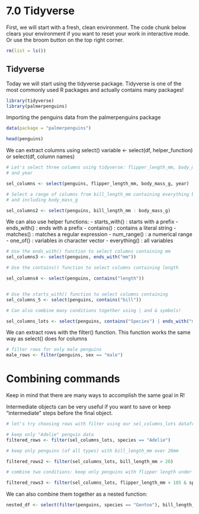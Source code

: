 # 7.0 Tidyverse

First, we will start with a fresh, clean environment. 
The code chunk below clears your environment if you want to reset your work in interactive mode. Or use the broom button on the top right corner.

```{r}
rm(list = ls())
```

## Tidyverse
Today we will start using the tidyverse package. Tidyverse is one of the most commonly used R packages and actually contains many packages!





```{r}
library(tidyverse)
library(palmerpenguins)
```

Importing the penguins data from the palmerpenguins package
```{r}
data(package = "palmerpenguins")
```  

```{r}
head(penguins)
```
We can extract columns using select()
variable <- select(df, helper_function) or select(df, column names)
```{r}
# Let's select three columns using tidyverse: flipper_length_mm, body_mass_g, 
# and year

sel_columns <- select(penguins, flipper_length_mm, body_mass_g, year)

# Select a range of columns from bill_length_mm containing everything between 
# and including body_mass_g

sel_columns2 <- select(penguins, bill_length_mm : body_mass_g)
```

We can also use helper functions: 
- starts_with() : starts with a prefix
- ends_with() : ends with a prefix
- contains() : contains a literal string
- matches() : matches a regular expression
- num_range() : a numerical range
- one_of() : variables in character vector
- everything() : all variables

```{r}
# Use the ends_with() function to select columns containing mm
sel_columns3 <- select(penguins, ends_with("mm"))

# Use the contains() function to select columns containing length

sel_columns4 <- select(penguins, contains("length"))


# Use the starts_with() function to select columns containing 
sel_columns_5 <- select(penguins, contains("bill"))

# Can also combine many conditions together using | and & symbols!

sel_columns_lots <- select(penguins, contains("Species") | ends_with("mm"))
```

We can extract rows with the filter() function. This function works the same way as select() does for columns

```{r}
# filter rows for only male penguins
male_rows <- filter(penguins, sex == "male")
```

# Combining commands
Keep in mind that there are many ways to accomplish the same goal in R!

Intermediate objects can be very useful if you want to save or keep "intermediate" steps before the final object.
```{r}
# let's try choosing rows with filter using our sel_columns_lots dataframe as an intermediate object

# keep only "Adelie" penguin data
filtered_rows <- filter(sel_columns_lots, species == "Adelie")

# keep only penguins (of all types) with bill_length_mm over 20mm

filtered_rows2 <- filter(sel_columns_lots, bill_length_mm > 20)

# combine two conditions: keep only penguins with flipper length under 185 mm and Chinstrap

filtered_rows3 <- filter(sel_columns_lots, flipper_length_mm < 185 & species == "Chinstrap")
```

We can also combine them together as a nested function:
```{r}
nested_df <- select(filter(penguins, species == "Gentoo"), bill_length_mm, year, sex)
```